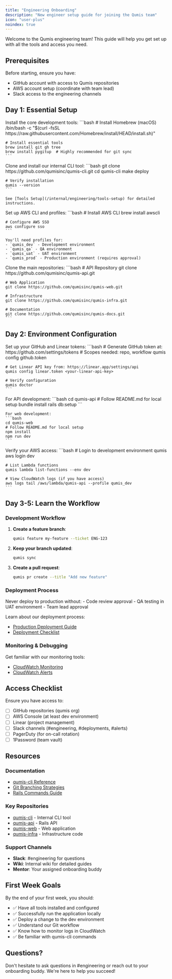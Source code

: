 ```yaml
---
title: "Engineering Onboarding"
description: "New engineer setup guide for joining the Qumis team"
icon: "user-plus"
noindex: true
---
```


Welcome to the Qumis engineering team! This guide will help you get set up with all the tools and access you need.

## Prerequisites

Before starting, ensure you have:
- GitHub account with access to Qumis repositories
- AWS account setup (coordinate with team lead)
- Slack access to the engineering channels

## Day 1: Essential Setup

<Steps>
  <Step title="Install Development Tools">
    Install the core development tools:
    ```bash
    # Install Homebrew (macOS)
    /bin/bash -c "$(curl -fsSL https://raw.githubusercontent.com/Homebrew/install/HEAD/install.sh)"

    # Install essential tools
    brew install git gh tree
    brew install pygitup  # Highly recommended for git sync
    ```
  </Step>

  <Step title="Install qumis-cli">
    Clone and install our internal CLI tool:
    ```bash
    git clone https://github.com/qumisinc/qumis-cli.git
    cd qumis-cli
    make deploy

    # Verify installation
    qumis --version
    ```

    See [Tools Setup](/internal/engineering/tools-setup) for detailed instructions.
  </Step>

  <Step title="Configure AWS Access">
    Set up AWS CLI and profiles:
    ```bash
    # Install AWS CLI
    brew install awscli

    # Configure AWS SSO
    aws configure sso
    ```

    You'll need profiles for:
    - `qumis_dev` - Development environment
    - `qumis_qa` - QA environment
    - `qumis_uat` - UAT environment
    - `qumis_prod` - Production environment (requires approval)
  </Step>

  <Step title="Clone Core Repositories">
    Clone the main repositories:
    ```bash
    # API Repository
    git clone https://github.com/qumisinc/qumis-api.git

    # Web Application
    git clone https://github.com/qumisinc/qumis-web.git

    # Infrastructure
    git clone https://github.com/qumisinc/qumis-infra.git

    # Documentation
    git clone https://github.com/qumisinc/qumis-docs.git
    ```
  </Step>
</Steps>

## Day 2: Environment Configuration

<Steps>
  <Step title="Configure qumis-cli">
    Set up your GitHub and Linear tokens:
    ```bash
    # Generate GitHub token at: https://github.com/settings/tokens
    # Scopes needed: repo, workflow
    qumis config github.token <your-github-token>

    # Get Linear API key from: https://linear.app/settings/api
    qumis config linear.token <your-linear-api-key>

    # Verify configuration
    qumis doctor
    ```
  </Step>

  <Step title="Set Up Local Development">
    For API development:
    ```bash
    cd qumis-api
    # Follow README.md for local setup
    bundle install
    rails db:setup
    ```

    For web development:
    ```bash
    cd qumis-web
    # Follow README.md for local setup
    npm install
    npm run dev
    ```
  </Step>

  <Step title="Test AWS Access">
    Verify your AWS access:
    ```bash
    # Login to development environment
    qumis aws login dev

    # List Lambda functions
    qumis lambda list-functions --env dev

    # View CloudWatch logs (if you have access)
    aws logs tail /aws/lambda/qumis-api --profile qumis_dev
    ```
  </Step>
</Steps>

## Day 3-5: Learn the Workflow

### Development Workflow

1. **Create a feature branch**:
   ```bash
   qumis feature my-feature --ticket ENG-123
   ```

2. **Keep your branch updated**:
   ```bash
   qumis sync
   ```

3. **Create a pull request**:
   ```bash
   qumis pr create --title "Add new feature"
   ```

### Deployment Process

<Warning>
  Never deploy to production without:
  - Code review approval
  - QA testing in UAT environment
  - Team lead approval
</Warning>

Learn about our deployment process:
- [Production Deployment Guide](/internal/engineering/deployment/production-deployment)
- [Deployment Checklist](/internal/engineering/deployment/deployment-checklist)

### Monitoring & Debugging

Get familiar with our monitoring tools:
- [CloudWatch Monitoring](/internal/engineering/infrastructure/cloudwatch-monitoring)
- [CloudWatch Alerts](/internal/engineering/infrastructure/cloudwatch-alerts)

## Access Checklist

Ensure you have access to:

- [ ] GitHub repositories (qumis org)
- [ ] AWS Console (at least dev environment)
- [ ] Linear (project management)
- [ ] Slack channels (#engineering, #deployments, #alerts)
- [ ] PagerDuty (for on-call rotation)
- [ ] 1Password (team vault)

## Resources

### Documentation
- [qumis-cli Reference](/internal/engineering/operations/qumis-cli-reference)
- [Git Branching Strategies](/internal/engineering/git-branching-strategies)
- [Rails Commands Guide](/internal/engineering/operations/rails-commands)

### Key Repositories
- [qumis-cli](https://github.com/qumisinc/qumis-cli) - Internal CLI tool
- [qumis-api](https://github.com/qumisinc/qumis-api) - Rails API
- [qumis-web](https://github.com/qumisinc/qumis-web) - Web application
- [qumis-infra](https://github.com/qumisinc/qumis-infra) - Infrastructure code

### Support Channels
- **Slack**: #engineering for questions
- **Wiki**: Internal wiki for detailed guides
- **Mentor**: Your assigned onboarding buddy

## First Week Goals

By the end of your first week, you should:
- ✅ Have all tools installed and configured
- ✅ Successfully run the application locally
- ✅ Deploy a change to the dev environment
- ✅ Understand our Git workflow
- ✅ Know how to monitor logs in CloudWatch
- ✅ Be familiar with qumis-cli commands

## Questions?

Don't hesitate to ask questions in #engineering or reach out to your onboarding buddy. We're here to help you succeed!